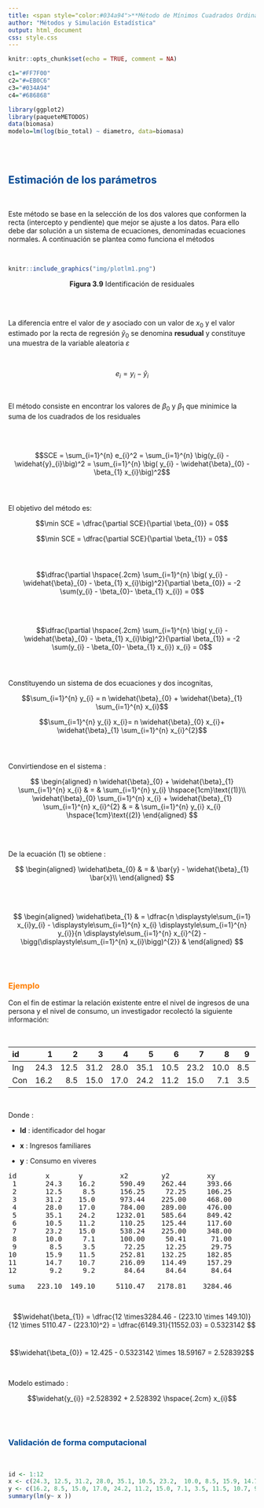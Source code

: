 ```yaml
---
title: <span style="color:#034a94">**Método de Mínimos Cuadrados Ordinarios**</span>
author: "Métodos y Simulación Estadística"
output: html_document
css: style.css
---
```


```r
knitr::opts_chunk$set(echo = TRUE, comment = NA)

c1="#FF7F00"
c2="#=EB0C6"
c3="#034A94"
c4="#686868"

library(ggplot2)
library(paqueteMETODOS)
data(biomasa)
modelo=lm(log(bio_total) ~ diametro, data=biomasa)
```

</br></br>

## <span style="color:#034a94">**Estimación de los parámetros** </span>

</br>

Este método se base en la selección de los dos valores que conformen la recta (intercepto y pendiente) que mejor se ajuste a los datos. Para ello debe dar solución a un sistema de ecuaciones, denominadas ecuaciones normales. A continuación se plantea como funciona el métodos



<!-- ```{r, echo = F, message = F, fig.align = 'center', out.width = '100%'} -->
<!-- data(biomasa)  -->
<!-- ggplot(biomasa, aes(x=altura , y=bio_total))+ -->
<!--   geom_point(size=2, colour=c3)+ -->
<!--   geom_smooth(method = "lm",se=FALSE)+ -->
<!--   labs(title = "", y= "biomasa total (tn) ", x= "altura (m) ") -->
<!--  -->
<!-- ``` -->


</br>

```r
knitr::include_graphics("img/plotlm1.png")
```
<center>
**Figura 3.9**  Identificación de residuales  
</center>

<br/><br/>

La diferencia entre el valor de $y$ asociado con un valor de $x_{0}$ y el valor estimado por la recta de regresión $\widehat{y}_{0}$ se denomina **resudual** y constituye una muestra de la variable aleatoria $\varepsilon$ 

</br>
<div class="content-box-blue">
$$e_i = y_{i} -\widehat{y}_{i}$$
</div>

</br>

El método consiste en encontrar los valores de $\beta_{0}$ y $\beta_{1}$ que minimice la suma de los cuadrados de los residuales

</br></br>

$$SCE = \sum_{i=1}^{n} e_{i}^2  = \sum_{i=1}^{n} \big(y_{i} - \widehat{y}_{i}\big)^2  = \sum_{i=1}^{n} \big( y_{i} - \widehat{\beta}_{0} - \beta_{1} x_{i}\big)^2$$
</br></br>

El objetivo del método es:


$$\min SCE = \dfrac{\partial SCE}{\partial \beta_{0}} = 0$$

$$\min SCE = \dfrac{\partial SCE}{\partial \beta_{1}} = 0$$
</br></br>

$$\dfrac{\partial \hspace{.2cm} \sum_{i=1}^{n} \big( y_{i} - \widehat{\beta}_{0} - \beta_{1} x_{i}\big)^2}{\partial \beta_{0}} = -2 \sum(y_{i} - \beta_{0}- \beta_{1} x_{i}) = 0$$

</br></br>

$$\dfrac{\partial \hspace{.2cm} \sum_{i=1}^{n} \big( y_{i} - \widehat{\beta}_{0} - \beta_{1} x_{i}\big)^2}{\partial \beta_{1}} = -2 \sum(y_{i} - \beta_{0}- \beta_{1} x_{i}) x_{i} = 0$$
</br></br>

Constituyendo un sistema de dos ecuaciones y dos incognitas, 

$$\sum_{i=1}^{n} y_{i} = n \widehat{\beta}_{0} + \widehat{\beta}_{1} \sum_{i=1}^{n} x_{i}$$

$$\sum_{i=1}^{n} y_{i} x_{i}= n \widehat{\beta}_{0} x_{i}+ \widehat{\beta}_{1} \sum_{i=1}^{n} x_{i}^{2}$$
</br></br>

Convirtiendose en el sistema :


$$
\begin{aligned}
n \widehat{\beta}_{0} + \widehat{\beta}_{1} \sum_{i=1}^{n} x_{i} & = & \sum_{i=1}^{n} y_{i} \hspace{1cm}\text{(1)}\\
\widehat{\beta}_{0} \sum_{i=1}^{n} x_{i} + \widehat{\beta}_{1} \sum_{i=1}^{n} x_{i}^{2} & = & \sum_{i=1}^{n} y_{i} x_{i}  \hspace{1cm}\text{(2)}
\end{aligned}
$$

</br></br>

De la ecuación $(1)$ se obtiene :

<div class="content-box-blue">

$$
\begin{aligned}
\widehat\beta_{0} & = &   \bar{y} - \widehat{\beta}_{1} \bar{x}\\
\end{aligned}
$$
</div>

</br></br>

<div class="content-box-blue">
$$
\begin{aligned}
\widehat\beta_{1} & =  \dfrac{n \displaystyle\sum_{i=1} x_{i}y_{i}  - \displaystyle\sum_{i=1}^{n} x_{i}  \displaystyle\sum_{i=1}^{n} y_{i}}{n \displaystyle\sum_{i=1}^{n} x_{i}^{2} - \bigg(\displaystyle\sum_{i=1}^{n}  x_{i}\bigg)^{2}} &   
\end{aligned}
$$
</div>

</br></br>


### <span style="color:#FF7F00">**Ejemplo**</span> 


Con el fin de estimar la relación existente entre el nivel de ingresos de una persona y el nivel de consumo, un investigador recolectó la siguiente información:

<br/>

|id   | 1   | 2   | 3   | 4   | 5   | 6   | 7   | 8   | 9   | 10  | 11  | 12  |
|:----|----:|----:|----:|----:|----:|----:|----:|----:|----:|----:|----:|----:|
|Ing  | 24.3|12.5 |31.2 |28.0 |35.1 |10.5 |23.2 |10.0 |8.5  |15.9 |14.7 |9.2  |
|Con  | 16.2|8.5  |15.0 |17.0 |24.2 |11.2 |15.0 |7.1  |3.5  |11.5 |10.7 |9.2  |


<br/>

Donde :

* **Id**  : identificador del hogar

* **x** : Ingresos familiares

* **y** : Consumo en viveres

<!-- ```{r } -->
<!-- id= 1:12 -->
<!-- x <- c(24.3, 12.5, 31.2, 28.0, 35.1, 10.5, 23.2,  10.0, 8.5, 15.9, 14.7, 9.2) -->
<!-- y <- c(16.2, 8.5, 15.0, 17.0, 24.2, 11.2, 15.0, 7.1, 3.5, 11.5, 10.7, 9.2) -->
<!-- xy=data.frame(id, x, y, x^2, y^2, x*y) -->
<!-- apply(xy, 2,sum) -->

<!-- ``` -->

<pre>
id       x       y         x2        y2         xy
 1       24.3    16.2      590.49    262.44     393.66
 2       12.5     8.5      156.25     72.25     106.25
 3       31.2    15.0      973.44    225.00     468.00
 4       28.0    17.0      784.00    289.00     476.00
 5       35.1    24.2     1232.01    585.64     849.42
 6       10.5    11.2      110.25    125.44     117.60
 7       23.2    15.0      538.24    225.00     348.00
 8       10.0     7.1      100.00     50.41      71.00
 9        8.5     3.5       72.25     12.25      29.75
10       15.9    11.5      252.81    132.25     182.85
11       14.7    10.7      216.09    114.49     157.29
12        9.2     9.2       84.64     84.64      84.64

suma   223.10  149.10     5110.47   2178.81    3284.46 
</pre>

<br/>

$$\widehat{\beta_{1}} = \dfrac{12 \times3284.46 - (223.10 \times 149.10)}{12 \times 5110.47 - (223.10)^2} = \dfrac{6149.31}{11552.03} = 0.5323142 $$
<br/>

$$\widehat{\beta_{0}} = 12.425 - 0.5323142 \times 18.59167 = 2.528392$$

<br/>


Modelo estimado :

$$\widehat{y_{i}} =2.528392 + 2.528392 \hspace{.2cm} x_{i}$$ 


<br/><br/>

### <span style="color:#034a94">**Validación de forma computacional**<span>

<br/>
```r
id <- 1:12
x <- c(24.3, 12.5, 31.2, 28.0, 35.1, 10.5, 23.2,  10.0, 8.5, 15.9, 14.7, 9.2) 
y <- c(16.2, 8.5, 15.0, 17.0, 24.2, 11.2, 15.0, 7.1, 3.5, 11.5, 10.7, 9.2) 
summary(lm(y~ x ))
```





